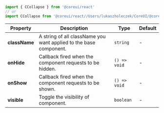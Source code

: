 
```jsx
import { CCollapse } from '@coreui/react'
// or
import CCollapse from '@coreui/react//Users/lukaszholeczek/CoreUI/@coreui/react/packages/coreui-react/src/components/collapse/CCollapse'
```

| Property | Description | Type | Default |
| --- | --- | --- | --- |
| **className** | A string of all className you want applied to the base component. | `string` | - |
| **onHide** | Callback fired when the component requests to be hidden. | `() => void` | - |
| **onShow** | Callback fired when the component requests to be shown. | `() => void` | - |
| **visible** | Toggle the visibility of component. | `boolean` | - |
